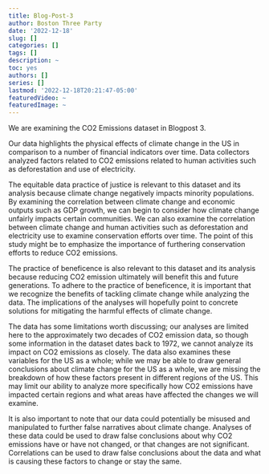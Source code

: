 ```yaml
---
title: Blog-Post-3
author: Boston Three Party
date: '2022-12-18'
slug: []
categories: []
tags: []
description: ~
toc: yes
authors: []
series: []
lastmod: '2022-12-18T20:21:47-05:00'
featuredVideo: ~
featuredImage: ~
---
```


We are examining the CO2 Emissions dataset in Blogpost 3.

Our data highlights the physical effects of climate change in the US in comparison to a number of financial indicators over time. Data collectors analyzed factors related to CO2 emissions related to human activities such as deforestation and use of electricity.

The equitable data practice of justice is relevant to this dataset and its analysis because climate change negatively impacts minority populations. By examining the correlation between climate change and economic outputs such as GDP growth, we can begin to consider how climate change unfairly impacts certain communities. We can also examine the correlation between climate change and human activities such as deforestation and electricity use to examine conservation efforts over time. The point of this study might be to emphasize the importance of furthering conservation efforts to reduce CO2 emissions.  

The practice of beneficence is also relevant to this dataset and its analysis because reducing CO2 emission ultimately will benefit this and future generations. To adhere to the practice of beneficence, it is important that we recognize the benefits of tackling climate change while analyzing the data. The implications of the analyses will hopefully point to concrete solutions for mitigating the harmful effects of climate change.

The data has some limitations worth discussing; our analyses are limited here to the approximately two decades of CO2 emission data, so though some information in the dataset dates back to 1972, we cannot analyze its impact on CO2 emissions as closely. The data also examines these variables for the US as a whole; while we may be able to draw general conclusions about climate change for the US as a whole, we are missing the breakdown of how these factors present in different regions of the US. This may limit our ability to analyze more specifically how CO2 emissions have impacted certain regions and what areas have affected the changes we will examine.

It is also important to note that our data could potentially be misused and manipulated to further false narratives about climate change. Analyses of these data could be used to draw false conclusions about why CO2 emissions have or have not changed, or that changes are not significant. Correlations can be used to draw false conclusions about the data and what is causing these factors to change or stay the same.